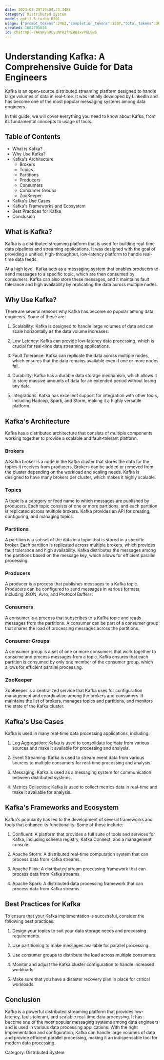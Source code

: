 ```yaml
---
date: 2023-04-29T19:04:23.348Z
category: Distributed System
model: gpt-3.5-turbo-0301
usage: {"prompt_tokens":2462,"completion_tokens":1207,"total_tokens":3669}
created: 1682795034
id: chatcmpl-7Ak9KvG9CyuNYR3fNZR8IxvPGL6w5
---
```


# Understanding Kafka: A Comprehensive Guide for Data Engineers

Kafka is an open-source distributed streaming platform designed to handle large volumes of data in real-time. It was initially developed by LinkedIn and has become one of the most popular messaging systems among data engineers.

In this guide, we will cover everything you need to know about Kafka, from its fundamental concepts to usage of tools.

## Table of Contents

- What is Kafka?
- Why Use Kafka?
- Kafka's Architecture
  - Brokers
  - Topics
  - Partitions
  - Producers
  - Consumers
  - Consumer Groups
  - ZooKeeper
- Kafka's Use Cases
- Kafka's Frameworks and Ecosystem
- Best Practices for Kafka
- Conclusion

## What is Kafka?

Kafka is a distributed streaming platform that is used for building real-time data pipelines and streaming applications. It was designed with the goal of providing a unified, high-throughput, low-latency platform to handle real-time data feeds.

At a high level, Kafka acts as a messaging system that enables producers to send messages to a specific topic, which are then consumed by consumers. Kafka can also store these messages, and it maintains fault tolerance and high availability by replicating the data across multiple nodes.

## Why Use Kafka?

There are several reasons why Kafka has become so popular among data engineers. Some of these are:

1. Scalability: Kafka is designed to handle large volumes of data and can scale horizontally as the data volume increases.

2. Low Latency: Kafka can provide low-latency data processing, which is crucial for real-time data streaming applications.

3. Fault Tolerance: Kafka can replicate the data across multiple nodes, which ensures that the data remains available even if one or more nodes fail.

4. Durability: Kafka has a durable data storage mechanism, which allows it to store massive amounts of data for an extended period without losing any data.

5. Integrations: Kafka has excellent support for integration with other tools, including Hadoop, Spark, and Storm, making it a highly versatile platform.

## Kafka's Architecture

Kafka has a distributed architecture that consists of multiple components working together to provide a scalable and fault-tolerant platform.

### Brokers

A Kafka broker is a node in the Kafka cluster that stores the data for the topics it receives from producers. Brokers can be added or removed from the cluster depending on the workload and scaling needs. Kafka is designed to have many brokers per cluster, which makes it highly scalable.

### Topics

A topic is a category or feed name to which messages are published by producers. Each topic consists of one or more partitions, and each partition is replicated across multiple brokers. Kafka provides an API for creating, configuring, and managing topics.

### Partitions

A partition is a subset of the data in a topic that is stored in a specific broker. Each partition is replicated across multiple brokers, which provides fault tolerance and high availability. Kafka distributes the messages among the partitions based on the message key, which allows for efficient parallel processing.

### Producers

A producer is a process that publishes messages to a Kafka topic. Producers can be configured to send messages in various formats, including JSON, Avro, and Protocol Buffers.

### Consumers

A consumer is a process that subscribes to a Kafka topic and reads messages from the partitions. A consumer can be part of a consumer group that shares the load of processing messages across the partitions.

### Consumer Groups

A consumer group is a set of one or more consumers that work together to consume and process messages from a topic. Kafka ensures that each partition is consumed by only one member of the consumer group, which allows for efficient parallel processing.

### ZooKeeper

ZooKeeper is a centralized service that Kafka uses for configuration management and coordination among the brokers and consumers. It maintains the list of brokers, manages topics and partitions, and monitors the state of the Kafka cluster.

## Kafka's Use Cases

Kafka is used in many real-time data processing applications, including:

1. Log Aggregation: Kafka is used to consolidate log data from various sources and make it available for processing and analysis.

2. Event Streaming: Kafka is used to stream event data from various sources to multiple consumers for real-time processing and analysis.

3. Messaging: Kafka is used as a messaging system for communication between distributed systems.

4. Metrics Collection: Kafka is used to collect metrics data in real-time and make it available for analysis.

## Kafka's Frameworks and Ecosystem

Kafka's popularity has led to the development of several frameworks and tools that enhance its functionality. Some of these include:

1. Confluent: A platform that provides a full suite of tools and services for Kafka, including schema registry, Kafka Connect, and a management console.

2. Apache Storm: A distributed real-time computation system that can process data from Kafka streams.

3. Apache Flink: A distributed stream processing framework that can process data from Kafka streams.

4. Apache Spark: A distributed data processing framework that can process data from Kafka streams.

## Best Practices for Kafka

To ensure that your Kafka implementation is successful, consider the following best practices:

1. Design your topics to suit your data storage needs and processing requirements.

2. Use partitioning to make messages available for parallel processing.

3. Use consumer groups to distribute the load across multiple consumers.

4. Monitor and adjust the Kafka cluster configuration to handle increased workloads.

5. Make sure that you have a disaster recovery plan in place for critical workloads.

## Conclusion

Kafka is a powerful distributed streaming platform that provides low-latency, fault-tolerant, and scalable real-time data processing. It has become one of the most popular messaging systems among data engineers and is used in various data processing applications. With the right implementation and configuration, Kafka can handle large volumes of data and provide efficient parallel processing, making it an indispensable tool for modern data processing.

Category: Distributed System